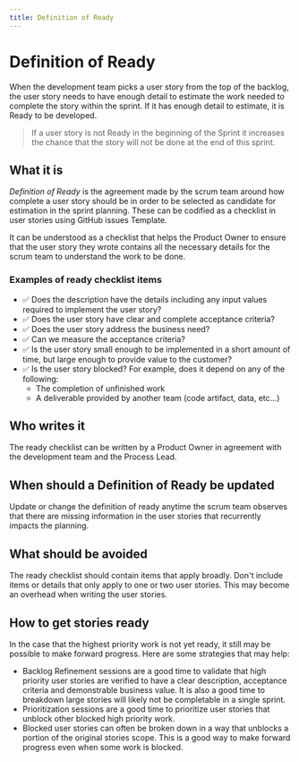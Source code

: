 ```yaml
---
title: Definition of Ready
---
```


# Definition of Ready

When the development team picks a user story from the top of the backlog, the user story needs to have enough detail to estimate the work needed to complete the story within the sprint. If it has enough detail to estimate, it is Ready to be developed.

> If a user story is not Ready in the beginning of the Sprint it increases the chance that the story will not be done at the end of this sprint.
> 

## What it is

*Definition of Ready* is the agreement made by the scrum team around how complete a user story should be in order to be selected as candidate for estimation in the sprint planning. These can be codified as a checklist in user stories using GitHub issues Template.

It can be understood as a checklist that helps the Product Owner to ensure that the user story they wrote contains all the necessary details for the scrum team to understand the work to be done.

### Examples of ready checklist items

- ✅ Does the description have the details including any input values required to implement the user story?
- ✅ Does the user story have clear and complete acceptance criteria?
- ✅ Does the user story address the business need?
- ✅ Can we measure the acceptance criteria?
- ✅ Is the user story small enough to be implemented in a short amount of time, but large enough to provide value to the customer?
- ✅ Is the user story blocked? For example, does it depend on any of the following:
    - The completion of unfinished work
    - A deliverable provided by another team (code artifact, data, etc...)

## Who writes it

The ready checklist can be written by a Product Owner in agreement with the development team and the Process Lead.

## When should a Definition of Ready be updated

Update or change the definition of ready anytime the scrum team observes that there are missing information in the user stories that recurrently impacts the planning.

## What should be avoided

The ready checklist should contain items that apply broadly. Don't include items or details that only apply to one or two user stories. This may become an overhead when writing the user stories.

## How to get stories ready

In the case that the highest priority work is not yet ready, it still may be possible to make forward progress. Here are some strategies that may help:

- Backlog Refinement sessions are a good time to validate that high priority user stories are verified to have a clear description, acceptance criteria and demonstrable business value. It is also a good time to breakdown large stories will likely not be completable in a single sprint.
- Prioritization sessions are a good time to prioritize user stories that unblock other blocked high priority work.
- Blocked user stories can often be broken down in a way that unblocks a portion of the original stories scope. This is a good way to make forward progress even when some work is blocked.
